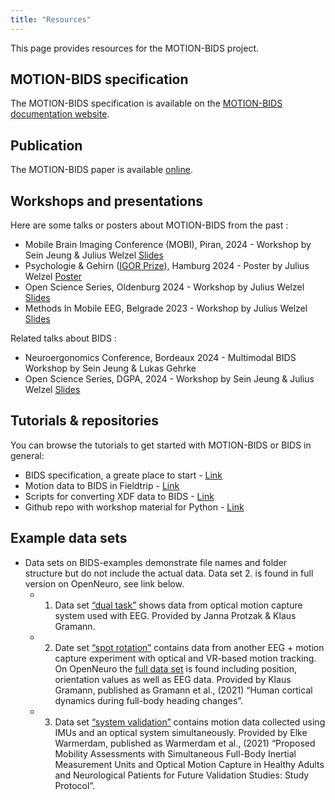 ```yaml
---
title: "Resources"
---
```


This page provides resources for the MOTION-BIDS project.

## MOTION-BIDS specification
The MOTION-BIDS specification is available on the [MOTION-BIDS documentation website](https://bids-specification.readthedocs.io/en/stable/modality-specific-files/motion.html).

## Publication 
The MOTION-BIDS paper is available [online](https://www.nature.com/articles/s41597-024-03559-8).

## Workshops and presentations 
Here are some talks or posters about MOTION-BIDS from the past :

- Mobile Brain Imaging Conference (MOBI), Piran, 2024 - Workshop by Sein Jeung & Julius Welzel
  [Slides](slides/2406_ngmt_mobi.pdf)
- Psychologie & Gehirn ([IGOR Prize](https://www.dgps.de/fachgruppen/fgbi/aktivitaeten-der-fachgruppe/igor/)), Hamburg 2024 - Poster by Julius Welzel 
  [Poster](slides/08_welzel.pdf)
- Open Science Series, Oldenburg 2024 - Workshop by Julius Welzel
  [Slides](slides/2405_bidsIntro_oldenburg_welzel.pdf)
- Methods In Mobile EEG, Belgrade 2023 - Workshop by Julius Welzel 
  [Slides](https://juliuswelzel.github.io/bids_belgrade_2023/#/title-slide)

Related talks about BIDS : 

- Neuroergonomics Conference, Bordeaux 2024 - Multimodal BIDS Workshop by Sein Jeung & Lukas Gehrke 
- Open Science Series, DGPA, 2024 - Workshop by Sein Jeung & Julius Welzel
  [Slides](slides/2410_dgpa_welzel_jeung.pdf)

## Tutorials & repositories
You can browse the tutorials to get started with MOTION-BIDS or BIDS in general:

- BIDS specification, a greate place to start - [Link](https://bids-specification.readthedocs.io/)
- Motion data to BIDS in Fieldtrip - [Link](https://www.fieldtriptoolbox.org/example/bids_motion/)
- Scripts for converting XDF data to BIDS  - [Link](https://github.com/sjeung/multimodal_XDF-to-BID)
- Github repo with workshop material for Python - [Link](https://github.com/JuliusWelzel/bids_workshop)

## Example data sets
- Data sets on BIDS-examples demonstrate file names and folder structure but do not include the actual data. Data set 2. is found in full version on OpenNeuro, see link below.
  - 1. Data set ["dual task"](https://github.com/bids-standard/bids-examples/tree/master/motion_dualtask) shows data from optical motion capture system used with EEG. Provided by Janna Protzak & Klaus Gramann. 
  - 2. Date set ["spot rotation"](https://github.com/bids-standard/bids-examples/tree/master/motion_spotrotation) contains data from another EEG + motion capture experiment with optical and VR-based motion tracking. On OpenNeuro the [full data set](https://openneuro.org/datasets/ds004460/versions/1.1.0) is found including position, orientation values as well as EEG data. Provided by Klaus Gramann, published as Gramann et al., (2021) "Human cortical dynamics during full-body heading changes". 
  - 3. Data set ["system validation"](https://github.com/bids-standard/bids-examples/tree/master/motion_systemvalidation) contains motion data collected using IMUs and an optical system simultaneously. Provided by Elke Warmerdam, published as Warmerdam et al., (2021) "Proposed Mobility Assessments with Simultaneous Full-Body Inertial Measurement Units and Optical Motion Capture in Healthy Adults and Neurological Patients for Future Validation Studies: Study Protocol".
